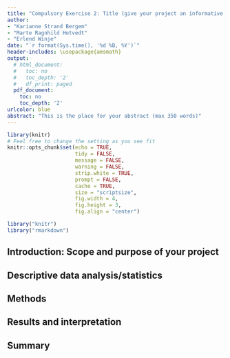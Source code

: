 ```yaml
---
title: "Compulsory Exercise 2: Title (give your project an informative title)"
author:
- "Karianne Strand Bergem"
- "Marte Ragnhild Hotvedt"
- "Erlend Winje"
date: "`r format(Sys.time(), '%d %B, %Y')`"
header-includes: \usepackage{amsmath}
output:
  # html_document:
  #   toc: no
  #   toc_depth: '2'
  #   df_print: paged
  pdf_document:
    toc: no
    toc_depth: '2'
urlcolor: blue
abstract: "This is the place for your abstract (max 350 words)"
---
```

  
```r
library(knitr)
# Feel free to change the setting as you see fit
knitr::opts_chunk$set(echo = TRUE,
                      tidy = FALSE,
                      message = FALSE,
                      warning = FALSE,
                      strip.white = TRUE,
                      prompt = FALSE,
                      cache = TRUE,
                      size = "scriptsize",
                      fig.width = 4,
                      fig.height = 3,
                      fig.align = "center")

```

```r
library("knitr")
library("rmarkdown")
```

<!--  Etc (load all packages needed). -->


## Introduction: Scope and purpose of your project


## Descriptive data analysis/statistics


## Methods


## Results and interpretation


## Summary